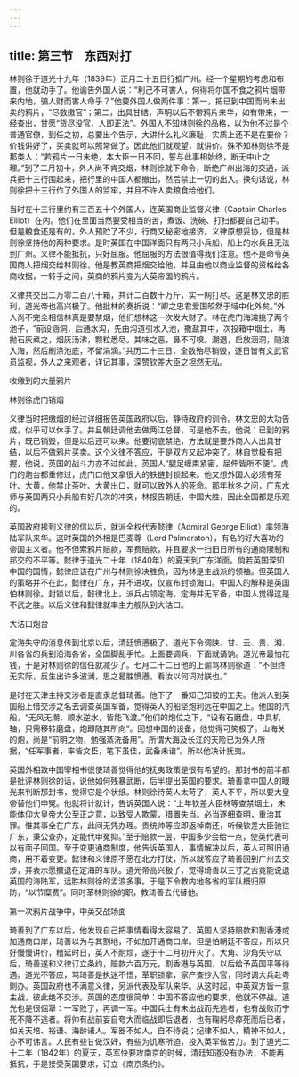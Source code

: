 ```yaml
---
---
---
```

title: 第三节　东西对打
---




林则徐于道光十九年（1839年）正月二十五日行抵广州。经一个星期的考虑和布置，他就动手了。他谕告外国人说：“利己不可害人，何得将尔国不食之鸦片烟带来内地，骗人财而害人命乎？”他要外国人做两件事：第一，把已到中国而尚未出卖的鸦片，“尽数缴官”；第二，出具甘结，声明以后不带鸦片来华，如有带来，一经查出，甘愿“货尽没官，人即正法”。外国人不知林则徐的品格，以为他不过是个普通官僚，到任之初，总要出个告示，大讲什么礼义廉耻，实质上还不是在要价？价钱讲好了，买卖就可以照常做了。因此他们就观望，就讲价。殊不知林则徐不是那类人：“若鸦片一日未绝，本大臣一日不回，誓与此事相始终，断无中止之理。”到了二月初十，外人尚不肯交烟，林则徐就下命令，断绝广州出海的交通，派兵把十三行围起来，把行里的中国人都撤出，然后禁止一切的出入。换句话说，林则徐把十三行作了外国人的监牢，并且不许人卖粮食给他们。

当时在十三行里约有三百五十个外国人，连英国商业监督义律（Captain Charles Elliot）在内。他们在里面当然要受相当的苦，煮饭、洗碗、打扫都要自己动手。但是粮食还是有的，外人预贮了不少，行商又秘密地接济。义律原想妥协，但是林则徐坚持他的两种要求。是时英国在中国洋面只有两只小兵船，船上的水兵且无法到广州。义律不能抵抗，只好屈服。他屈服的方法很值得我们注意。他不是命令英国商人把烟交给林则徐，他是教英商把烟交给他，并且由他以商业监督的资格给各商收据，一转手之间，英商的鸦片变为大英帝国的鸦片。

义律共交出二万零二百八十箱，共计二百数十万斤，实一网打尽。这是林文忠的胜利，道光帝也高兴极了。他批林的奏折说：“卿之忠君爱国皎然于域中化外矣。”外人尚不完全相信林真是要禁烟，他们想林这一次发大财了。林在虎门海滩挑了两个池子，“前设涵洞，后通水沟，先由沟道引水入池，撒盐其中，次投箱中烟土，再抛石灰煮之，烟灰汤沸，颗粒悉尽。其味之恶，鼻不可嗅。潮退，启放涵洞，随浪入海，然后刷涤池底，不留涓滴。”共历二十三日，全数殆尽销毁，逐日皆有文武官员监视，外人之来观者，详记其事，深赞钦差大臣之坦然无私。



收缴到的大量鸦片



林则徐虎门销烟

义律当时把缴烟的经过详细报告英国政府以后，静待政府的训令。林文忠的大功告成，似乎可以休手了。并且朝廷调他去做两江总督，可是他不去。他说：已到的鸦片，既已销毁，但是以后还可以来。他要彻底禁绝，方法就是要外商人人出具甘结，以后不做鸦片买卖。这个义律不答应，于是双方又起冲突了。林自觉极有把握，他说，英国的战斗力亦不过如此，英国人“腿足缠束紧密，屈伸皆所不便”。虎门的炮台都重修过，虎门口他又拿很大的铁链封锁起来。他又想外国人必须有茶叶、大黄，他禁止茶叶、大黄出口，就可以致外人的死命。那年秋冬之问，广东水师与英国两只小兵船有好几次的冲突，林报告朝廷，中国大胜，因此全国都是乐观的。

英国政府接到义律的信以后，就派全权代表懿律（Admiral George Elliot）率领海陆军队来华。这时英国的外相是巴麦尊（Lord Palmerston），有名的好大喜功的帝国主义者。他不但索鸦片赔款，军费赔款，并且要求一扫旧日所有的通商限制和邦交的不平等。懿律于道光二十年（1840年）的夏天到广东洋面。倘若英国深知中国的国情，懿律应该在广州与林则徐决胜负，因为林是主战派的领袖。但英国人的策略并不在此，懿律在广东，并不进攻，仅宣布封锁海口。中国人的解释是英国怕林则徐。封锁以后，懿律北上，派兵占领定海。定海并无军备，中国人觉得这是不武之胜。以后义律和懿律就率主力舰队到大沽口。



大沽口炮台

定海失守的消息传到北京以后，清廷愤懑极了。道光下令调陕、甘、云、贵、湘、川各省的兵到沿海各省，全国脚乱手忙。上面要调兵，下面就请饷。道光帝最怕花钱，于是对林则徐的信任就减少了。七月二十二日他的上谕骂林则徐道：“不但终无实际，反生出许多波澜，思之曷胜愤懑，看汝以何词对朕也。”

是时在天津主持交涉者是直隶总督琦善。他下了一番知己知彼的工夫。他派人到英国船上借交涉之名去调查英国军备，觉得英人的船坚炮利远在中国之上。他国的汽船，“无风无潮，顺水逆水，皆能飞渡。”他们的炮位之下，“设有石磨盘，中具机轴，只需移转磨盘，炮即随其所向”。回想中国的设备，他觉得可笑极了。山海关的炮，尚是“前明之物，勉强蒸洗备用”。所谓大海及长江的天险已为外人所据，“任军事者，率皆文臣，笔下虽佳，武备未谙”。所以他决计抚夷。

英国外相致中国宰相书很使琦善觉得他的抚夷政策是很有希望的。那封书的前半都是批评林则徐的话，说他如何残暴武断，后半提出英国的要求。琦善拿中国人的眼光来判断那封书，觉得它是个状纸。林则徐待英人太苛了，英人不平，所以要大皇帝替他们申冤。他就将计就计，告诉英国人说：“上年钦差大臣林等查禁烟土，未能体仰大皇帝大公至正之意，以致受人欺蒙，措置失当。必当逐细查明，重治其罪。惟其事全在广东，此间无凭办理。贵统帅等应即返棹南还，听候钦差大臣驰往广东，秉公查办，定能代申冤抑。”至于赔款一层，中国多少会给一点，使英代表可以有面子回国。至于变更通商制度，他告诉英国人，事情解决以后，英人可照旧通商，用不着变更。懿律和义律原不愿在北方打仗，所以就答应了琦善回到广州去交涉，并表示愿撤退在定海的军队。道光帝高兴极了，觉得琦善以三寸之舌竟能说退英国的海陆军，远胜林则徐的孟浪多事。于是下令教内地各省的军队概归原防，“以节糜费”。同时革林则徐的职，教琦善去代替他。



第一次鸦片战争中，中英交战场面

琦善到了广东以后，他发现自己把事情看得太容易了。英国人坚持赔款和割香港或加通商口岸，琦善以为与其割地，不如加开通商口岸。但是怕朝廷不答应，所以只好慢慢讲价，稽延时日，英人不耐烦，遂于十二月初开火了。大角、沙角失守以后，琦善遂和义律订立条约，赔款六百万元，割香港与英国，以后给予英国平等待遇。道光不答应，骂琦善是执迷不悟，革职锁拿，家产查抄入官，同时调大兵赴粤剿办。英国政府也不满意义律，另派代表及军队来华。从这时起，中英双方皆一意主战，彼此绝不交涉。英国的态度很简单：中国不答应他的要求，他就不停战。道光也是很倔犟：一军败了，再调一军。中国兵士有未出战而先逃者，也有战败而宁死不降不逃者。将帅有战前妄自夸大而临战即后退者，也有鞠躬尽瘁死而后已者，如关天培、裕谦、海龄诸人。军器不如人，自不待说；纪律不如人，精神不如人，亦不可讳言。人民有些甘做汉奸，有些为饥寒所迫，投入英军做苦力。到了道光二十二年（1842年）的夏天，英军快要攻南京的时候，清廷知道没有办法，不能再抵抗，于是接受英国要求，订立《南京条约》。